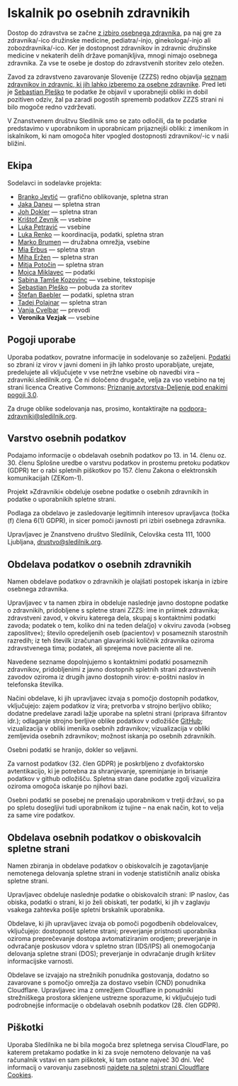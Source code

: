 # Iskalnik po osebnih zdravnikih

Dostop do zdravstva se začne [z izbiro osebnega zdravnika](https://e-uprava.gov.si/podrocja/sociala-zdravje-smrt/zdravje/sociala-osebni-zdravnik.html), pa naj gre za zdravnika/-ico družinske medicine, pediatra/-injo, ginekologa/-injo ali zobozdravnika/-ico. Ker je dostopnost zdravnikov in zdravnic družinske medicine v nekaterih delih države pomanjkljiva, mnogi nimajo osebnega zdravnika. Za vse te osebe je dostop do zdravstvenih storitev zelo otežen.

Zavod za zdravstveno zavarovanje Slovenije (ZZZS) redno objavlja [seznam zdravnikov in zdravnic, ki jih lahko izberemo za osebne zdravnike](https://zavarovanec.zzzs.si/wps/portal/portali/azos/ioz/ioz_izvajalci). Pred leti je [Sebastian Pleško](https://plesko.si/) te podatke že objavil v uporabnejši obliki in dobil pozitiven odziv, žal pa zaradi pogostih sprememb podatkov ZZZS strani ni bilo mogoče redno vzdrževati.

V Znanstvenem društvu Sledilnik smo se zato odločili, da te podatke predstavimo v uporabnikom in uporabnicam prijaznejši obliki: z imenikom in iskalnikom, ki nam omogoča hiter vpogled dostopnosti zdravnikov/-ic v naši bližini.

## Ekipa

Sodelavci in sodelavke projekta:

- [Branko Jevtić](https://www.bananica.com) — grafično oblikovanje, spletna stran
- [Jaka Daneu](https://github.com/jalezi) — spletna stran
- [Joh Dokler](https://github.com/joahim) — spletna stran
- [Krištof Zevnik](https://www.zevnik.eu/blog-kristof-zevnik) — vsebine
- [Luka Petravić](https://www.linkedin.com/in/luka-petravić-77608423a/) — vsebine
- [Luka Renko](https://twitter.com/lukarenko) — koordinacija, podatki, spletna stran
- [Marko Brumen](https://twitter.com/multikultivator) — družabna omrežja, vsebine
- [Mia Erbus](https://github.com/miaerbus) — spletna stran
- [Miha Eržen](https://github.com/mihaerzen) — spletna stran
- [Mitja Potočin](https://github.com/mitjapotocin) — spletna stran
- [Mojca Miklavec](https://github.com/mojca) — podatki
- [Sabina Tamše Kozovinc](https://www.linkedin.com/in/sabina-tamse-copywriter/) — vsebine, tekstopisje
- [Sebastian Pleško](https://plesko.si/) — pobuda za storitev
- [Štefan Baebler](https://twitter.com/StefanBaebler) — podatki, spletna stran
- [Tadej Polajnar](https://github.com/TadejPolajnar) — spletna stran
- [Vanja Cvelbar](https://github.com/b100w11) — prevodi
- **Veronika Vezjak** — vsebine


## Pogoji uporabe

Uporaba podatkov, povratne informacije in sodelovanje so zaželjeni. [Podatki](https://github.com/sledilnik/zdravniki-data) so zbrani iz virov v javni domeni in jih lahko prosto uporabljate, urejate, predelujete ali vključujete v vse netržne vsebine ob navedbi vira – zdravniki.sledilnik.org. Če ni določeno drugače, velja za vso vsebino na tej strani licenca Creative Commons: [Priznanje avtorstva-Deljenje pod enakimi pogoji 3.0](https://creativecommons.org/licenses/by-sa/3.0/deed.sl).

Za druge oblike sodelovanja nas, prosimo, kontaktirajte na podpora-zdravniki@sledilnik.org.

## Varstvo osebnih podatkov

Podajamo informacije o obdelavah osebnih podatkov po 13. in 14. členu oz. 30. členu Splošne uredbe o varstvu podatkov in prostemu pretoku podatkov (GDPR) ter o rabi spletnih piškotkov po 157. členu Zakona o elektronskih komunikacijah (ZEKom-1).

Projekt »Zdravniki« obdeluje osebne podatke o osebnih zdravnikih in podatke o uporabnikih spletne strani.

Podlaga za obdelavo je zasledovanje legitimnih interesov upravljavca (točka (f) člena 6(1) GDPR), in sicer pomoči javnosti pri izbiri osebnega zdravnika.

Upravljavec je Znanstveno društvo Sledilnik, Celovška cesta 111, 1000 Ljubljana, drustvo@sledilnik.org.

## Obdelava podatkov o osebnih zdravnikih

Namen obdelave podatkov o zdravnikih je olajšati postopek iskanja in izbire osebnega zdravnika.

Upravljavec v ta namen zbira in obdeluje naslednje javno dostopne podatke o zdravnikih, pridobljene s spletne strani ZZZS: ime in priimek zdravnika; zdravstveni zavod, v okviru katerega dela, skupaj s kontaktnimi podatki zavoda; podatek o tem, koliko dni na teden dela(jo) v okviru zavoda (»obseg zaposlitve«); število opredeljenih oseb (pacientov) v posameznih starostnih razredih; iz teh številk izračunan glavarinski količnik zdravnika oziroma zdravstvenega tima; podatek, ali sprejema nove paciente ali ne.

Navedene sezname dopolnjujemo s kontaktnimi podatki posameznih zdravnikov, pridobljenimi z javno dostopnih spletnih strani zdravstvenih zavodov oziroma iz drugih javno dostopnih virov: e-poštni naslov in telefonska številka.

Načini obdelave, ki jih upravljavec izvaja s pomočjo dostopnih podatkov, vključujejo:
zajem podatkov iz vira;
pretvorba v strojno berljivo obliko;
dodatne predelave zaradi lažje uporabe na spletni strani (priprava šifrantov idr.);
odlaganje strojno berljive oblike podatkov v odložišče [GitHub](https://github.com/sledilnik/zdravniki-data);
vizualizacija v obliki imenika osebnih zdravnikov;
vizualizacija v obliki zemljevida osebnih zdravnikov;
možnost iskanja po osebnih zdravnikih.

Osebni podatki se hranijo, dokler so veljavni.

Za varnost podatkov (32. člen GDPR) je poskrbljeno z dvofaktorsko avtentikacijo, ki je potrebna za shranjevanje, spreminjanje in brisanje podatkov v github odložišču. Spletna stran dane podatke zgolj vizualizira oziroma omogoča iskanje po njihovi bazi.

Osebni podatki se posebej ne prenašajo uporabnikom v tretji državi, so pa po spletu dosegljivi tudi uporabnikom iz tujine – na enak način, kot to velja za same vire podatkov.

## Obdelava osebnih podatkov o obiskovalcih spletne strani

Namen zbiranja in obdelave podatkov o obiskovalcih je zagotavljanje nemotenega delovanja spletne strani in vodenje statističnih analiz obiska spletne strani.

Upravljavec obdeluje naslednje podatke o obiskovalcih strani: IP naslov, čas obiska, podatki o strani, ki jo želi obiskati, ter podatki, ki jih v zaglavju vsakega zahtevka pošlje spletni brskalnik uporabnika.

Obdelave, ki jih upravljavec izvaja ob pomoči pogodbenih obdelovalcev, vključujejo: dostopnost spletne strani; preverjanje pristnosti uporabnika oziroma preprečevanje dostopa avtomatiziranim orodjem; preverjanje in odvračanje poskusov vdora v spletno stran (IDS/IPS) ali onemogočanja delovanja spletne strani (DOS); preverjanje in odvračanje drugih kršitev informacijske varnosti.

Obdelave se izvajajo na strežnikih ponudnika gostovanja, dodatno so zavarovane s pomočjo omrežja za dostavo vsebin (CND) ponudnika Cloudflare. Upravljavec ima z omrežjem Cloudflare in ponudniki strežniškega prostora sklenjene ustrezne sporazume, ki vključujejo tudi podrobnejše informacije o obdelavah osebnih podatkov (28. člen GDPR).

## Piškotki

Uporaba Sledilnika ne bi bila mogoča brez spletnega servisa CloudFlare, po katerem pretakamo podatke in ki za svoje nemoteno delovanje na vaš računalnik vstavi en sam piškotek, ki tam ostane največ 30 dni. Več informacij o varovanju zasebnosti [najdete na spletni strani Cloudflare Cookies](https://developers.cloudflare.com/fundamentals/get-started/cloudflare-cookies).
